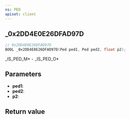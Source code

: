 ```yaml
---
ns: PED
apiset: client
---
```

## _0x2DD4E0E26DFAD97D

```c
// 0x2DD4E0E26DFAD97D
BOOL _0x2DD4E0E26DFAD97D(Ped ped1, Ped ped2, float p2);
```

_IS_PED_M* - _IS_PED_O*

## Parameters
* **ped1**:
* **ped2**:
* **p2**:

## Return value